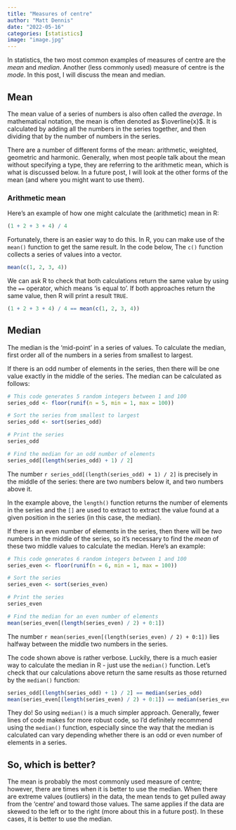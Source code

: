 ```yaml
---
title: "Measures of centre"
author: "Matt Dennis"
date: "2022-05-16"
categories: [statistics]
image: "image.jpg"
---
```


In statistics, the two most common examples of measures of centre are the *mean* and *median*.  Another (less commonly used) measure of centre is the *mode*.  In this post, I will discuss the mean and median.  

## Mean

The mean value of a series of numbers is also often called the *average*.  In mathematical notation, the mean is often denoted as $\overline{x}$.  It is calculated by adding all the numbers in the series together, and then dividing that by the number of numbers in the series.

There are a number of different forms of the mean: arithmetic, weighted, geometric and harmonic.  Generally, when most people talk about the mean without specifying a type, they are referring to the arithmetic mean, which is what is discussed below.  In a future post, I will look at the other forms of the mean (and where you might want to use them).

### Arithmetic mean

Here's an example of how one might calculate the (arithmetic) mean in R:

```r
(1 + 2 + 3 + 4) / 4
```

Fortunately, there is an easier way to do this.  In R, you can make use of the `mean()` function to get the same result.  In the code below, The `c()` function collects a series of values into a vector.

```r
mean(c(1, 2, 3, 4))
```

We can ask R to check that both calculations return the same value by using the `==` operator, which means 'is equal to'.  If both approaches return the same value, then R will print a result `TRUE`.

```r
(1 + 2 + 3 + 4) / 4 == mean(c(1, 2, 3, 4))
```

## Median

The median is the 'mid-point' in a series of values.  To calculate the median, first order all of the numbers in a series from smallest to largest.

If there is an odd number of elements in the series, then there will be one value exactly in the middle of the series.  The median can be calculated as follows:

```r
# This code generates 5 random integers between 1 and 100
series_odd <- floor(runif(n = 5, min = 1, max = 100))

# Sort the series from smallest to largest
series_odd <- sort(series_odd)

# Print the series
series_odd

# Find the median for an odd number of elements
series_odd[(length(series_odd) + 1) / 2]
```

The number `r series_odd[(length(series_odd) + 1) / 2]` is precisely in the middle of the series: there are two numbers below it, and two numbers above it.  

In the example above, the `length()` function returns the number of elements in the series and the `[]` are used to extract to extract the value found at a given position in the series (in this case, the median).

If there is an even number of elements in the series, then there will be *two* numbers in the middle of the series, so it's necessary to find the *mean* of these two middle values to calculate the median.  Here's an example:

```r
# This code generates 6 random integers between 1 and 100
series_even <- floor(runif(n = 6, min = 1, max = 100))

# Sort the series
series_even <- sort(series_even)

# Print the series
series_even

# Find the median for an even number of elements
mean(series_even[(length(series_even) / 2) + 0:1])
```

The number `r mean(series_even[(length(series_even) / 2) + 0:1])` lies halfway between the middle two numbers in the series.

The code shown above is rather verbose.  Luckily, there is a much easier way to calculate the median in R - just use the `median()` function.  Let's check that our calculations above return the same results as those returned by the `median()` function:

```r
series_odd[(length(series_odd) + 1) / 2] == median(series_odd)
mean(series_even[(length(series_even) / 2) + 0:1]) == median(series_even)
```

They do!  So using `median()` is a much simpler approach.  Generally, fewer lines of code makes for more robust code, so I'd definitely recommend using the `median()` function, especially since the way that the median is calculated can vary depending whether there is an odd or even number of elements in a series.

## So, which is better?

The mean is probably the most commonly used measure of centre; however, there are times when it is better to use the median.  When there are extreme values (outliers) in the data, the mean tends to get pulled away from the 'centre' and toward those values.  The same applies if the data are skewed to the left or to the right (more about this in a future post).  In these cases, it is better to use the median.
